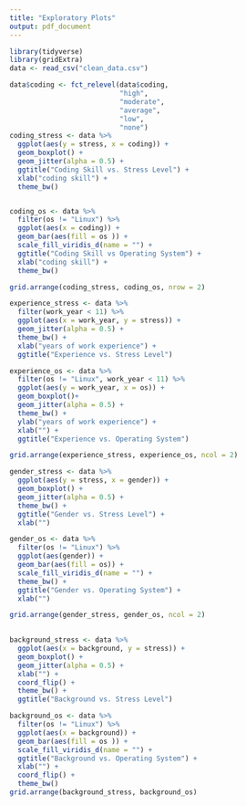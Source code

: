 ```yaml
---
title: "Exploratory Plots"
output: pdf_document
---
```


```r
library(tidyverse)
library(gridExtra)
data <- read_csv("clean_data.csv")
```


```r
data$coding <- fct_relevel(data$coding, 
                           "high",
                           "moderate",
                           "average",
                           "low",
                           "none")
coding_stress <- data %>% 
  ggplot(aes(y = stress, x = coding)) +
  geom_boxplot() +
  geom_jitter(alpha = 0.5) +
  ggtitle("Coding Skill vs. Stress Level") +
  xlab("coding skill") +
  theme_bw()


coding_os <- data %>% 
  filter(os != "Linux") %>% 
  ggplot(aes(x = coding)) +
  geom_bar(aes(fill = os )) +
  scale_fill_viridis_d(name = "") +
  ggtitle("Coding Skill vs Operating System") +
  xlab("coding skill") +
  theme_bw() 

grid.arrange(coding_stress, coding_os, nrow = 2)
```  



```r
experience_stress <- data %>%
  filter(work_year < 11) %>% 
  ggplot(aes(x = work_year, y = stress)) +
  geom_jitter(alpha = 0.5) +
  theme_bw() +
  xlab("years of work experience") + 
  ggtitle("Experience vs. Stress Level")

experience_os <- data %>% 
  filter(os != "Linux", work_year < 11) %>%
  ggplot(aes(y = work_year, x = os)) +
  geom_boxplot()+
  geom_jitter(alpha = 0.5) +
  theme_bw() +
  ylab("years of work experience") + 
  xlab("") +
  ggtitle("Experience vs. Operating System") 

grid.arrange(experience_stress, experience_os, ncol = 2)
```

```r

gender_stress <- data %>% 
  ggplot(aes(y = stress, x = gender)) +
  geom_boxplot() +
  geom_jitter(alpha = 0.5) +
  theme_bw() +
  ggtitle("Gender vs. Stress Level") +
  xlab("")

gender_os <- data %>% 
  filter(os != "Linux") %>% 
  ggplot(aes(gender)) +
  geom_bar(aes(fill = os)) +
  scale_fill_viridis_d(name = "") +
  theme_bw() +
  ggtitle("Gender vs. Operating System") +
  xlab("")

grid.arrange(gender_stress, gender_os, ncol = 2)
  

```  

```r

background_stress <- data %>%
  ggplot(aes(x = background, y = stress)) +
  geom_boxplot() +
  geom_jitter(alpha = 0.5) +
  xlab("") +
  coord_flip() +
  theme_bw() +
  ggtitle("Background vs. Stress Level")

background_os <- data %>% 
  filter(os != "Linux") %>% 
  ggplot(aes(x = background)) +
  geom_bar(aes(fill = os )) +
  scale_fill_viridis_d(name = "") +
  ggtitle("Background vs. Operating System") +
  xlab("") +
  coord_flip() +
  theme_bw() 
grid.arrange(background_stress, background_os)
```



